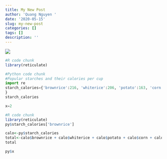 ```yaml
---
title: My New Post
author: 'Quang Nguyen '
date: '2020-05-15'
slug: my-new-post
categories: []
tags: []
description: ''
---
```

![](/blog/2020-05-15-my-new-post_files/image.jpg)
```r
#R code chunk
library(reticulate)
```

```python
#Python code chunk
#Popular starches and their calories per cup 
import re
starch_calories={'brownrice':216, 'whiterice':206, 'potato':163, 'corn':177, 'oatmeal':158, 'whitebread':109
}
starch_calories

x=2
```

```r
#R code chunk
library(reticulate)
py$starch_calories['brownrice']

calo<-py$starch_calories
total<-calo$brownrice + calo$whiterice + calo$potato + calo$corn + calo$oatmeal + calo$whitebread
total

py$x
```

